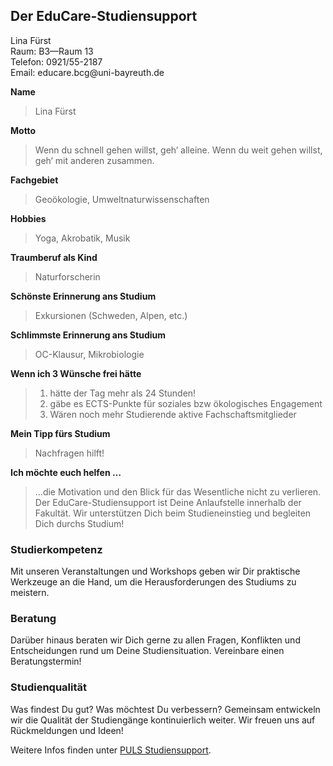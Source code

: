 ## Der EduCare-Studiensupport

Lina Fürst<br>
Raum: B3—Raum 13<br>
Telefon: 0921/55-2187<br>
Email: educare.bcg@uni-bayreuth.de

**Name**

> Lina Fürst

**Motto**

> Wenn du schnell gehen willst, geh‘ alleine. Wenn du weit gehen willst, geh‘ mit anderen zusammen.

**Fachgebiet**

> Geoökologie, Umweltnaturwissenschaften

**Hobbies**

>Yoga, Akrobatik, Musik

**Traumberuf als Kind**

>Naturforscherin

**Schönste Erinnerung ans Studium**

> Exkursionen (Schweden, Alpen, etc.)

**Schlimmste Erinnerung ans Studium**

>OC-Klausur, Mikrobiologie

**Wenn ich 3 Wünsche frei hätte**

> 1. hätte der Tag mehr als 24 Stunden!
> 2. gäbe es ECTS-Punkte für soziales bzw ökologisches Engagement
> 3. Wären noch mehr Studierende aktive Fachschaftsmitglieder

**Mein Tipp fürs Studium**

> Nachfragen hilft!

**Ich möchte euch helfen ...**

> ...die Motivation und den Blick für das Wesentliche nicht zu verlieren.
> Der EduCare-Studiensupport ist Deine Anlaufstelle innerhalb der Fakultät. Wir unterstützen Dich beim Studieneinstieg und begleiten Dich durchs Studium!

### Studierkompetenz {-}

Mit unseren Veranstaltungen und Workshops geben wir Dir praktische Werkzeuge an die Hand, um die Herausforderungen des Studiums zu meistern.

### Beratung {-}

Darüber hinaus beraten wir Dich gerne zu allen Fragen, Konflikten und Entscheidungen rund um Deine Studiensituation. Vereinbare einen Beratungstermin!

### Studienqualität {-}

Was findest Du gut? Was möchtest Du verbessern? Gemeinsam entwickeln wir die Qualität der Studiengänge kontinuierlich weiter. Wir freuen uns auf Rückmeldungen und Ideen!

Weitere Infos finden unter [PULS Studiensupport](https://www.bcg.uni-bayreuth.de/de/studium/unterstuetzungsangebote/PULS/index.html).
